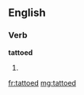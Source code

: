 ==English==

===Verb===
'''tattoed'''

# {{nonstandard}} {{past of|[[tattoo]]}}

[[fr:tattoed]]
[[mg:tattoed]]